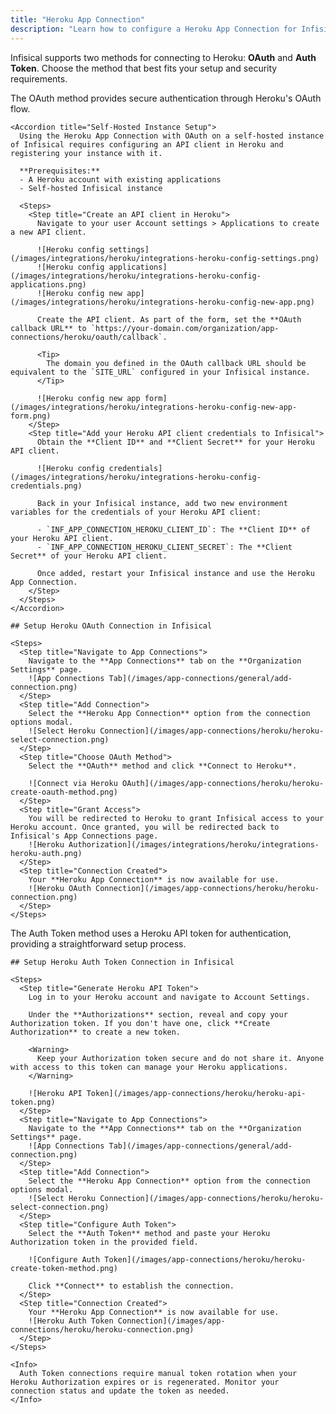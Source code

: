 ```yaml
---
title: "Heroku App Connection"
description: "Learn how to configure a Heroku App Connection for Infisical using OAuth or Auth Token methods."
---
```


Infisical supports two methods for connecting to Heroku: **OAuth** and **Auth Token**. Choose the method that best fits your setup and security requirements.

<Tabs>
  <Tab title="OAuth Method">
    The OAuth method provides secure authentication through Heroku's OAuth flow.

    <Accordion title="Self-Hosted Instance Setup">
      Using the Heroku App Connection with OAuth on a self-hosted instance of Infisical requires configuring an API client in Heroku and registering your instance with it.

      **Prerequisites:**
      - A Heroku account with existing applications
      - Self-hosted Infisical instance

      <Steps>
        <Step title="Create an API client in Heroku">
          Navigate to your user Account settings > Applications to create a new API client.

          ![Heroku config settings](/images/integrations/heroku/integrations-heroku-config-settings.png)
          ![Heroku config applications](/images/integrations/heroku/integrations-heroku-config-applications.png)
          ![Heroku config new app](/images/integrations/heroku/integrations-heroku-config-new-app.png)

          Create the API client. As part of the form, set the **OAuth callback URL** to `https://your-domain.com/organization/app-connections/heroku/oauth/callback`.

          <Tip>
            The domain you defined in the OAuth callback URL should be equivalent to the `SITE_URL` configured in your Infisical instance.
          </Tip>

          ![Heroku config new app form](/images/integrations/heroku/integrations-heroku-config-new-app-form.png)
        </Step>
        <Step title="Add your Heroku API client credentials to Infisical">
          Obtain the **Client ID** and **Client Secret** for your Heroku API client.

          ![Heroku config credentials](/images/integrations/heroku/integrations-heroku-config-credentials.png)

          Back in your Infisical instance, add two new environment variables for the credentials of your Heroku API client:

          - `INF_APP_CONNECTION_HEROKU_CLIENT_ID`: The **Client ID** of your Heroku API client.
          - `INF_APP_CONNECTION_HEROKU_CLIENT_SECRET`: The **Client Secret** of your Heroku API client.

          Once added, restart your Infisical instance and use the Heroku App Connection.
        </Step>
      </Steps>
    </Accordion>

    ## Setup Heroku OAuth Connection in Infisical

    <Steps>
      <Step title="Navigate to App Connections">
        Navigate to the **App Connections** tab on the **Organization Settings** page.
        ![App Connections Tab](/images/app-connections/general/add-connection.png)
      </Step>
      <Step title="Add Connection">
        Select the **Heroku App Connection** option from the connection options modal.
        ![Select Heroku Connection](/images/app-connections/heroku/heroku-select-connection.png)
      </Step>
      <Step title="Choose OAuth Method">
        Select the **OAuth** method and click **Connect to Heroku**.

        ![Connect via Heroku OAuth](/images/app-connections/heroku/heroku-create-oauth-method.png)
      </Step>
      <Step title="Grant Access">
        You will be redirected to Heroku to grant Infisical access to your Heroku account. Once granted, you will be redirected back to Infisical's App Connections page.
        ![Heroku Authorization](/images/integrations/heroku/integrations-heroku-auth.png)
      </Step>
      <Step title="Connection Created">
        Your **Heroku App Connection** is now available for use.
        ![Heroku OAuth Connection](/images/app-connections/heroku/heroku-connection.png)
      </Step>
    </Steps>

  </Tab>

  <Tab title="Auth Token Method">
    The Auth Token method uses a Heroku API token for authentication, providing a straightforward setup process.

    ## Setup Heroku Auth Token Connection in Infisical

    <Steps>
      <Step title="Generate Heroku API Token">
        Log in to your Heroku account and navigate to Account Settings.

        Under the **Authorizations** section, reveal and copy your Authorization token. If you don't have one, click **Create Authorization** to create a new token.

        <Warning>
          Keep your Authorization token secure and do not share it. Anyone with access to this token can manage your Heroku applications.
        </Warning>

        ![Heroku API Token](/images/app-connections/heroku/heroku-api-token.png)
      </Step>
      <Step title="Navigate to App Connections">
        Navigate to the **App Connections** tab on the **Organization Settings** page.
        ![App Connections Tab](/images/app-connections/general/add-connection.png)
      </Step>
      <Step title="Add Connection">
        Select the **Heroku App Connection** option from the connection options modal.
        ![Select Heroku Connection](/images/app-connections/heroku/heroku-select-connection.png)
      </Step>
      <Step title="Configure Auth Token">
        Select the **Auth Token** method and paste your Heroku Authorization token in the provided field.

        ![Configure Auth Token](/images/app-connections/heroku/heroku-create-token-method.png)

        Click **Connect** to establish the connection.
      </Step>
      <Step title="Connection Created">
        Your **Heroku App Connection** is now available for use.
        ![Heroku Auth Token Connection](/images/app-connections/heroku/heroku-connection.png)
      </Step>
    </Steps>

    <Info>
      Auth Token connections require manual token rotation when your Heroku Authorization expires or is regenerated. Monitor your connection status and update the token as needed.
    </Info>

  </Tab>
</Tabs>
